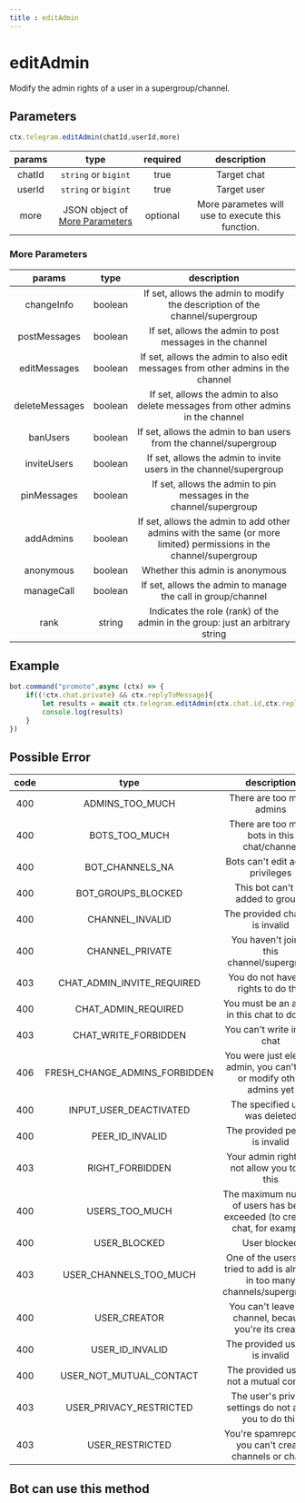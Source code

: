 ```yaml
--- 
title : editAdmin 
--- 
```

# editAdmin

Modify the admin rights of a user in a supergroup/channel.

## Parameters 

```ts 
ctx.telegram.editAdmin(chatId,userId,more)
```

| params | type | required | description | 
| :----: | :---: | :-----: | :---------: |
| chatId | `string` or `bigint` | true | Target chat | 
| userId | `string` or `bigint` | true | Target user | 
| more | JSON object of [More Parameters](#more-parameters) | optional | More parametes will use to execute this function. | 

### More Parameters
| params | type | description | 
| :----: | :---: | :---------: |
| changeInfo | boolean | If set, allows the admin to modify the description of the channel/supergroup |
| postMessages | boolean | If set, allows the admin to post messages in the channel | 
| editMessages | boolean | If set, allows the admin to also edit messages from other admins in the channel | 
| deleteMessages | boolean | If set, allows the admin to also delete messages from other admins in the channel | 
| banUsers | boolean | If set, allows the admin to ban users from the channel/supergroup | 
| inviteUsers | boolean | If set, allows the admin to invite users in the channel/supergroup | 
| pinMessages | boolean | If set, allows the admin to pin messages in the channel/supergroup | 
| addAdmins | boolean | If set, allows the admin to add other admins with the same (or more limited) permissions in the channel/supergroup | 
| anonymous | boolean | Whether this admin is anonymous |
| manageCall | boolean | If set, allows the admin to manage the call in group/channel | 
| rank | string | Indicates the role (rank) of the admin in the group: just an arbitrary string | 

## Example 
```ts highlight="3"
bot.command("promote",async (ctx) => {
    if((!ctx.chat.private) && ctx.replyToMessage){
        let results = await ctx.telegram.editAdmin(ctx.chat.id,ctx.replyToMessage.from.id) 
        console.log(results)
    }
})
```
## Possible Error 

| code | type | description | 
| :---: | :---: | :------:| 
| 400 | ADMINS_TOO_MUCH | There are too many admins | 
| 400 | BOTS_TOO_MUCH | There are too many bots in this chat/channel | 
| 400 | BOT_CHANNELS_NA | Bots can't edit admin privileges | 
| 400 | BOT_GROUPS_BLOCKED | This bot can't be added to groups |
| 400 | CHANNEL_INVALID | The provided channel is invalid |
| 400 | CHANNEL_PRIVATE | You haven't joined this channel/supergroup |
| 403 | CHAT_ADMIN_INVITE_REQUIRED | You do not have the rights to do this |
| 400 | CHAT_ADMIN_REQUIRED | You must be an admin in this chat to do this |
| 403 | CHAT_WRITE_FORBIDDEN | You can't write in this chat |
| 406 | FRESH_CHANGE_ADMINS_FORBIDDEN | You were just elected admin, you can't add or modify other admins yet |
| 400 | INPUT_USER_DEACTIVATED | The specified user was deleted |
| 400 | PEER_ID_INVALID | The provided peer id is invalid | 
| 403 | RIGHT_FORBIDDEN | Your admin rights do not allow you to do this | 
| 400 | USERS_TOO_MUCH | The maximum number of users has been exceeded (to create a chat, for example) | 
| 400 | USER_BLOCKED | User blocked | 
| 403 | USER_CHANNELS_TOO_MUCH | One of the users you tried to add is already in too many channels/supergroups | 
| 400 | USER_CREATOR | You can't leave this channel, because you're its creator | 
| 400 | USER_ID_INVALID | The provided user ID is invalid | 
| 400 | USER_NOT_MUTUAL_CONTACT | The provided user is not a mutual contact  
| 403 | USER_PRIVACY_RESTRICTED | The user's privacy settings do not allow you to do this | 
| 403 | USER_RESTRICTED | You're spamreported, you can't create channels or chats. | 


## Bot can use this method